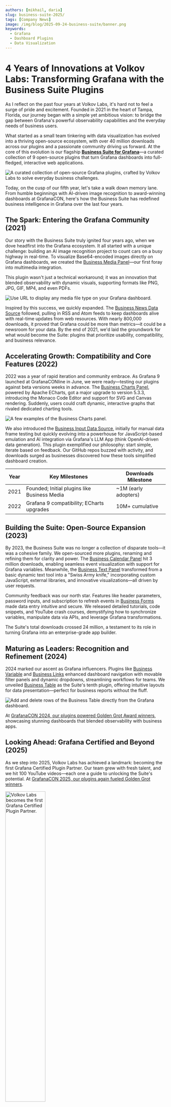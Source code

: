 ```yaml
---
authors: [mikhail, daria]
slug: business-suite-2025/
tags: [Company News]
image: /img/blog/2025-09-24-business-suite/banner.png
keywords:
  - Grafana
  - Dashboard Plugins
  - Data Visualization
---
```



# 4 Years of Innovations at Volkov Labs: Transforming Grafana with the Business Suite Plugins

As I reflect on the past four years at Volkov Labs, it's hard not to feel a surge of pride and excitement. Founded in 2021 in the heart of Tampa, Florida, our journey began with a simple yet ambitious vision: to bridge the gap between Grafana's powerful observability capabilities and the everyday needs of business users.

What started as a small team tinkering with data visualization has evolved into a thriving open-source ecosystem, with over 40 million downloads across our plugins and a passionate community driving us forward. At the core of this evolution is our flagship **[Business Suite for Grafana](/plugins/)**—a curated collection of 9 open-source plugins that turn Grafana dashboards into full-fledged, interactive web applications.

<Image
  src="/img/suite.png"
  title="A curated collection of open-source Grafana plugins, crafted by Volkov Labs to solve everyday business challenges."
/>

Today, on the cusp of our fifth year, let's take a walk down memory lane. From humble beginnings with AI-driven image recognition to award-winning dashboards at GrafanaCON, here's how the Business Suite has redefined business intelligence in Grafana over the last four years.

## The Spark: Entering the Grafana Community (2021)

Our story with the Business Suite truly ignited four years ago, when we dove headfirst into the Grafana ecosystem. It all started with a unique challenge: building an AI image recognition project to count cars on a busy highway in real-time. To visualize Base64-encoded images directly on Grafana dashboards, we created the [Business Media Panel](/plugins/business-media/)—our first foray into multimedia integration.

This plugin wasn't just a technical workaround; it was an innovation that blended observability with dynamic visuals, supporting formats like PNG, JPG, GIF, MP4, and even PDFs.

<Image
  title="Use URL to display any media file type on your Grafana dashboard."
  src="/img/blog/2024-09-06-business-media-6.1.0/video-link.gif"
/>

Inspired by this success, we quickly expanded. The [Business News Data Source](/plugins/business-news/) followed, pulling in RSS and Atom feeds to keep dashboards alive with real-time updates from web resources. With nearly 800,000 downloads, it proved that Grafana could be more than metrics—it could be a newsroom for your data. By the end of 2021, we'd laid the groundwork for what would become the Suite: plugins that prioritize usability, compatibility, and business relevance.

## Accelerating Growth: Compatibility and Core Features (2022)

2022 was a year of rapid iteration and community embrace. As Grafana 9 launched at GrafanaCONline in June, we were ready—testing our plugins against beta versions weeks in advance. The [Business Charts Panel](/plugins/business-charts/), powered by Apache ECharts, got a major upgrade to version 5.3.3, introducing the Monaco Code Editor and support for SVG and Canvas rendering. Suddenly, users could craft dynamic, interactive graphs that rivaled dedicated charting tools.

<Image
  title="A few examples of the Business Charts panel."
  src="/img/plugins/business-charts/business-charts.gif"
/>

We also introduced the [Business Input Data Source](/plugins/business-input/), initially for manual data frame testing but quickly evolving into a powerhouse for JavaScript-based emulation and AI integration via Grafana's LLM App (think OpenAI-driven data generation). This plugin exemplified our philosophy: start simple, iterate based on feedback. Our GitHub repos buzzed with activity, and downloads surged as businesses discovered how these tools simplified dashboard creation.

| Year | Key Milestones                               | Downloads Milestone  |
| ---- | -------------------------------------------- | -------------------- |
| 2021 | Founded; Initial plugins like Business Media | ~1M (early adopters) |
| 2022 | Grafana 9 compatibility; ECharts upgrades    | 10M+ cumulative      |

## Building the Suite: Open-Source Expansion (2023)

By 2023, the Business Suite was no longer a collection of disparate tools—it was a cohesive family. We open-sourced more plugins, renaming and refining them for clarity and power. The [Business Calendar Panel](/plugins/business-calendar/) hit 3 million downloads, enabling seamless event visualization with support for Grafana variables. Meanwhile, the [Business Text Panel](/plugins/business-text/) transformed from a basic dynamic text tool into a "Swiss Army knife," incorporating custom JavaScript, external libraries, and innovative visualizations—all driven by user requests.

<Youtube
  id="UVMysEjouNo"
  title="The Business Text panel for Grafana. Main features overview in 5.0.0"
/>

Community feedback was our north star. Features like header parameters, password inputs, and subscription to refresh events in [Business Forms](/plugins/business-forms/) made data entry intuitive and secure. We released detailed tutorials, code snippets, and YouTube crash courses, demystifying how to synchronize variables, manipulate data via APIs, and leverage Grafana transformations.

<Youtube id="V4Sza0uDQNs" title="File Upload using Grafana dashboard." />

The Suite's total downloads crossed 24 million, a testament to its role in turning Grafana into an enterprise-grade app builder.

## Maturing as Leaders: Recognition and Refinement (2024)

2024 marked our ascent as Grafana influencers. Plugins like [Business Variable](/plugins/business-variable/) and [Business Links](/plugins/business-links/) enhanced dashboard navigation with movable filter panels and dynamic dropdowns, streamlining workflows for teams. We unveiled [Business Table](/plugins/business-table/) as the Suite's tenth plugin, offering intuitive layouts for data presentation—perfect for business reports without the fluff.

<Image
  title="Add and delete rows of the Business Table directly from the Grafana dashboard."
  src="/img/blog/2024-12-04-business-table-1.9.0/table-add-delete-row.gif"
/>

At [GrafanaCON 2024, our plugins powered Golden Grot Award winners](/blog/grafanacon-2024), showcasing stunning dashboards that blended observability with business apps.

## Looking Ahead: Grafana Certified and Beyond (2025)

As we step into 2025, Volkov Labs has achieved a landmark: becoming the first Grafana Certified Plugin Partner. Our team grew with fresh talent, and we hit 100 YouTube videos—each one a guide to unlocking the Suite's potential. At [GrafanaCON 2025, our plugins again fueled Golden Grot winners](/blog/golden-grot-2025/).

<Image
  title="Volkov Labs becomes the first Grafana Certified Plugin Partner."
  src="/img/index/partner-badge.png"
  width="50%"
/>

The future? We're eyeing deeper AI integrations, cross-instance version control. With Grafana 12 compatibility locked in, the Business Suite is poised to empower millions more.

## A Heartfelt Thank You

Four years in, none of this would be possible without _you_—our community. Your GitHub issues, YouTube comments, and dashboard shares have shaped every line of code. From 1 million downloads in our first year to over 40 million today, you've turned our innovations into industry standards.

<Image
  title="Release dashboard with 42 million downloads."
  src="/img/blog/2025-09-24-business-suite/release.png"
/>

Ready to join the revolution? Dive into the [Business Suite](/plugins/) today, explore our [GitHub organization](https://github.com/VolkovLabs), or watch our latest [tutorials on YouTube Channel](https://www.youtube.com/@volkovlabs). Let's keep pushing Grafana's boundaries together.

<Feedback />

